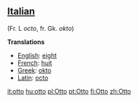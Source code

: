 ==[[Italian]]== (Fr. L ''octo'', fr. Gk. ''okto'')

'''Translations'''

*[[English]]: [[eight]]
*[[French]]: [[huit]]
*[[Greek]]: [[okto]]
*[[Latin]]: [[octo]]

[[it:otto]]
[[hu:otto]]
[[pl:Otto]]
[[pt:Otto]]
[[fi:Otto]]
[[zh:Otto]]